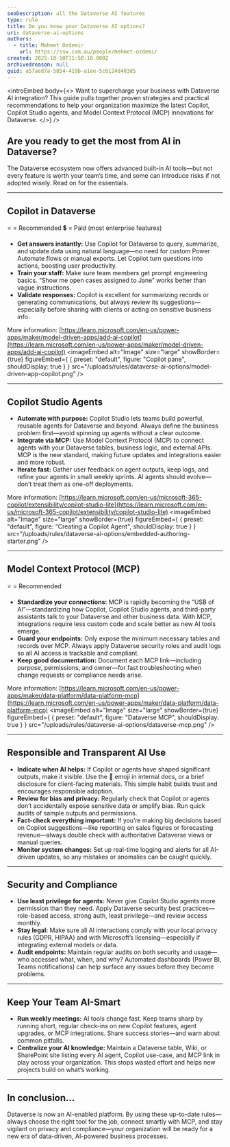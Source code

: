 ```yaml
---
seoDescription: all the Dataverse AI features
type: rule
title: Do you know your Dataverse AI options?
uri: dataverse-ai-options
authors:
  - title: Mehmet Ozdemir
    url: https://ssw.com.au/people/mehmet-ozdemir
created: 2025-10-10T11:50:10.000Z
archivedreason: null
guid: a57aed7a-5854-419b-a1ee-5c6124d403d5
---
```


<introEmbed
  body={<>
Want to supercharge your business with Dataverse AI integration? This guide pulls together proven strategies and practical recommendations to help your organization maximize the latest Copilot, Copilot Studio agents, and Model Context Protocol (MCP) innovations for Dataverse.
  </>}
/>
## Are you ready to get the most from AI in Dataverse?

The Dataverse ecosystem now offers advanced built-in AI tools—but not every feature is worth your team’s time, and some can introduce risks if not adopted wisely. Read on for the essentials.

***

## Copilot in Dataverse

⭐ = Recommended
💲 = Paid (most enterprise features)

* **Get answers instantly:** Use Copilot for Dataverse to query, summarize, and update data using natural language—no need for custom Power Automate flows or manual exports. Let Copilot turn questions into actions, boosting user productivity.
* **Train your staff:** Make sure team members get prompt engineering basics. “Show me open cases assigned to Jane” works better than vague instructions.
* **Validate responses:** Copilot is excellent for summarizing records or generating communications, but always review its suggestions—especially before sharing with clients or acting on sensitive business info.

More information: [https://learn.microsoft.com/en-us/power-apps/maker/model-driven-apps/add-ai-copilot](https://learn.microsoft.com/en-us/power-apps/maker/model-driven-apps/add-ai-copilot)
<imageEmbed
  alt="Image"
  size="large"
  showBorder={true}
  figureEmbed={ {
    preset: "default",
    figure: "Copilot pane",
    shouldDisplay: true
  } }
  src="/uploads/rules/dataverse-ai-options/model-driven-app-copilot.png"
/>

***

## Copilot Studio Agents

* **Automate with purpose:** Copilot Studio lets teams build powerful, reusable agents for Dataverse and beyond. Always define the business problem first—avoid spinning up agents without a clear outcome.
* **Integrate via MCP:** Use Model Context Protocol (MCP) to connect agents with your Dataverse tables, business logic, and external APIs. MCP is the new standard, making future updates and integrations easier and more robust.
* **Iterate fast:** Gather user feedback on agent outputs, keep logs, and refine your agents in small weekly sprints. AI agents should evolve—don’t treat them as one-off deployments.

More information: [https://learn.microsoft.com/en-us/microsoft-365-copilot/extensibility/copilot-studio-lite](https://learn.microsoft.com/en-us/microsoft-365-copilot/extensibility/copilot-studio-lite)
<imageEmbed
  alt="Image"
  size="large"
  showBorder={true}
  figureEmbed={ {
    preset: "default",
    figure: "Creating a Copilot Agent",
    shouldDisplay: true
  } }
  src="/uploads/rules/dataverse-ai-options/embedded-authoring-starter.png"
/>

***

## Model Context Protocol (MCP)

⭐ = Recommended

* **Standardize your connections:** MCP is rapidly becoming the “USB of AI”—standardizing how Copilot, Copilot Studio agents, and third-party assistants talk to your Dataverse and other business data. With MCP, integrations require less custom code and scale better as new AI tools emerge.
* **Guard your endpoints:** Only expose the minimum necessary tables and records over MCP. Always apply Dataverse security roles and audit logs so all AI access is trackable and compliant.
* **Keep good documentation:** Document each MCP link—including purpose, permissions, and owner—for fast troubleshooting when change requests or compliance needs arise.

More information: [https://learn.microsoft.com/en-us/power-apps/maker/data-platform/data-platform-mcp](https://learn.microsoft.com/en-us/power-apps/maker/data-platform/data-platform-mcp)
<imageEmbed
  alt="Image"
  size="large"
  showBorder={true}
  figureEmbed={ {
    preset: "default",
    figure: "Dataverse MCP",
    shouldDisplay: true
  } }
  src="/uploads/rules/dataverse-ai-options/dataverse-mcp.png"
/>

***

## Responsible and Transparent AI Use

* **Indicate when AI helps:** If Copilot or agents have shaped significant outputs, make it visible. Use the 🤖 emoji in internal docs, or a brief disclosure for client-facing materials. This simple habit builds trust and encourages responsible adoption.
* **Review for bias and privacy:** Regularly check that Copilot or agents don’t accidentally expose sensitive data or amplify bias. Run quick audits of sample outputs and permissions.
* **Fact-check everything important:** If you’re making big decisions based on Copilot suggestions—like reporting on sales figures or forecasting revenue—always double check with authoritative Dataverse views or manual queries.
* **Monitor system changes:** Set up real-time logging and alerts for all AI-driven updates, so any mistakes or anomalies can be caught quickly.

***

## Security and Compliance

* **Use least privilege for agents:** Never give Copilot Studio agents more permission than they need. Apply Dataverse security best practices—role-based access, strong auth, least privilege—and review access monthly.
* **Stay legal:** Make sure all AI interactions comply with your local privacy rules (GDPR, HIPAA) and with Microsoft’s licensing—especially if integrating external models or data.
* **Audit endpoints:** Maintain regular audits on both security and usage—who accessed what, when, and why? Automated dashboards (Power BI, Teams notifications) can help surface any issues before they become problems.

***

## Keep Your Team AI-Smart

* **Run weekly meetings:** AI tools change fast. Keep teams sharp by running short, regular check-ins on new Copilot features, agent upgrades, or MCP integrations. Share success stories—and warn about common pitfalls.
* **Centralize your AI knowledge:** Maintain a Dataverse table, Wiki, or SharePoint site listing every AI agent, Copilot use-case, and MCP link in play across your organization. This stops wasted effort and helps new projects build on what’s working.

***

## In conclusion…

Dataverse is now an AI-enabled platform. By using these up-to-date rules—always choose the right tool for the job, connect smartly with MCP, and stay vigilant on privacy and compliance—your organization will be ready for a new era of data-driven, AI-powered business processes.